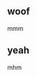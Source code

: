 <!-- what a hackathon is, why you should be so jazzed about them, and hack club's vision of a hackathon? -->


<Card>

## woof

mmm

</Card>

<Card>

## yeah

mhm

</Card>
